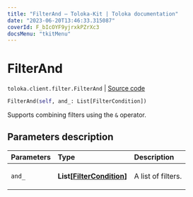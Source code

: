 ```yaml
---
title: "FilterAnd — Toloka-Kit | Toloka documentation"
date: "2023-06-20T13:46:33.315087"
coverId: F_bIcOYF9yjrxkPZrXc3
docsMenu: "tkitMenu"
---
```


# FilterAnd

`toloka.client.filter.FilterAnd` | [Source code](https://github.com/Toloka/toloka-kit/blob/v1.2.0/src/client/filter.py#L119)

```python
FilterAnd(self, and_: List[FilterCondition])
```

Supports combining filters using the `&` operator.

## Parameters description

| Parameters | Type | Description |
| :----------| :----| :-----------|
`and_`|**List\[[FilterCondition](/docs/toloka-kit/reference/toloka.client.filter.FilterCondition)\]**|<p>A list of filters.</p>